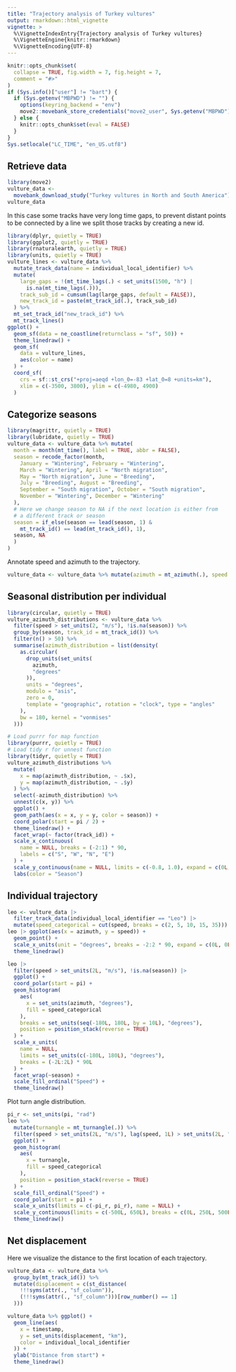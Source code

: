 ```yaml
---
title: "Trajectory analysis of Turkey vultures"
output: rmarkdown::html_vignette
vignette: >
  %\VignetteIndexEntry{Trajectory analysis of Turkey vultures}
  %\VignetteEngine{knitr::rmarkdown}
  %\VignetteEncoding{UTF-8}
---
```


```r
knitr::opts_chunk$set(
  collapse = TRUE, fig.width = 7, fig.height = 7,
  comment = "#>"
)
if (Sys.info()["user"] != "bart") {
  if (Sys.getenv("MBPWD") != "") {
    options(keyring_backend = "env")
    move2::movebank_store_credentials("move2_user", Sys.getenv("MBPWD"))
  } else {
    knitr::opts_chunk$set(eval = FALSE)
  }
}
Sys.setlocale("LC_TIME", "en_US.utf8")
```

## Retrieve data

```r
library(move2)
vulture_data <-
  movebank_download_study("Turkey vultures in North and South America")
vulture_data
```

In this case some tracks have very long time gaps, to prevent distant points to
be connected by a line we split those tracks by creating a new id.

```r
library(dplyr, quietly = TRUE)
library(ggplot2, quietly = TRUE)
library(rnaturalearth, quietly = TRUE)
library(units, quietly = TRUE)
vulture_lines <- vulture_data %>%
  mutate_track_data(name = individual_local_identifier) %>%
  mutate(
    large_gaps = !(mt_time_lags(.) < set_units(1500, "h") |
      is.na(mt_time_lags(.))),
    track_sub_id = cumsum(lag(large_gaps, default = FALSE)),
    new_track_id = paste(mt_track_id(.), track_sub_id)
  ) %>%
  mt_set_track_id("new_track_id") %>%
  mt_track_lines()
ggplot() +
  geom_sf(data = ne_coastline(returnclass = "sf", 50)) +
  theme_linedraw() +
  geom_sf(
    data = vulture_lines,
    aes(color = name)
  ) +
  coord_sf(
    crs = sf::st_crs("+proj=aeqd +lon_0=-83 +lat_0=8 +units=km"),
    xlim = c(-3500, 3800), ylim = c(-4980, 4900)
  )
```

## Categorize seasons

```r
library(magrittr, quietly = TRUE)
library(lubridate, quietly = TRUE)
vulture_data <- vulture_data %>% mutate(
  month = month(mt_time(), label = TRUE, abbr = FALSE),
  season = recode_factor(month,
    January = "Wintering", February = "Wintering",
    March = "Wintering", April = "North migration",
    May = "North migration", June = "Breeding",
    July = "Breeding", August = "Breeding",
    September = "South migration", October = "South migration",
    November = "Wintering", December = "Wintering"
  ),
  # Here we change season to NA if the next location is either from
  # a different track or season
  season = if_else(season == lead(season, 1) &
    mt_track_id() == lead(mt_track_id(), 1),
  season, NA
  )
)
```

Annotate speed and azimuth to the trajectory.

```r
vulture_data <- vulture_data %>% mutate(azimuth = mt_azimuth(.), speed = mt_speed(.))
```
## Seasonal distribution per individual
```r
library(circular, quietly = TRUE)
vulture_azimuth_distributions <- vulture_data %>%
  filter(speed > set_units(2, "m/s"), !is.na(season)) %>%
  group_by(season, track_id = mt_track_id()) %>%
  filter(n() > 50) %>%
  summarise(azimuth_distribution = list(density(
    as.circular(
      drop_units(set_units(
        azimuth,
        "degrees"
      )),
      units = "degrees",
      modulo = "asis",
      zero = 0,
      template = "geographic", rotation = "clock", type = "angles"
    ),
    bw = 180, kernel = "vonmises"
  )))

# Load purrr for map function
library(purrr, quietly = TRUE)
# Load tidy r for unnest function
library(tidyr, quietly = TRUE)
vulture_azimuth_distributions %>%
  mutate(
    x = map(azimuth_distribution, ~ .$x),
    y = map(azimuth_distribution, ~ .$y)
  ) %>%
  select(-azimuth_distribution) %>%
  unnest(c(x, y)) %>%
  ggplot() +
  geom_path(aes(x = x, y = y, color = season)) +
  coord_polar(start = pi / 2) +
  theme_linedraw() +
  facet_wrap(~ factor(track_id)) +
  scale_x_continuous(
    name = NULL, breaks = (-2:1) * 90,
    labels = c("S", "W", "N", "E")
  ) +
  scale_y_continuous(name = NULL, limits = c(-0.8, 1.0), expand = c(0L, 0L)) +
  labs(color = "Season")
```

## Individual trajectory

```r
leo <- vulture_data |>
  filter_track_data(individual_local_identifier == "Leo") |>
  mutate(speed_categorical = cut(speed, breaks = c(2, 5, 10, 15, 35)))
leo |> ggplot(aes(x = azimuth, y = speed)) +
  geom_point() +
  scale_x_units(unit = "degrees", breaks = -2:2 * 90, expand = c(0L, 0L)) +
  theme_linedraw()
```
```r
leo |>
  filter(speed > set_units(2L, "m/s"), !is.na(season)) |>
  ggplot() +
  coord_polar(start = pi) +
  geom_histogram(
    aes(
      x = set_units(azimuth, "degrees"),
      fill = speed_categorical
    ),
    breaks = set_units(seq(-180L, 180L, by = 10L), "degrees"),
    position = position_stack(reverse = TRUE)
  ) +
  scale_x_units(
    name = NULL,
    limits = set_units(c(-180L, 180L), "degrees"),
    breaks = (-2L:2L) * 90L
  ) +
  facet_wrap(~season) +
  scale_fill_ordinal("Speed") +
  theme_linedraw()
```

Plot turn angle distribution.

```r
pi_r <- set_units(pi, "rad")
leo %>%
  mutate(turnangle = mt_turnangle(.)) %>%
  filter(speed > set_units(2L, "m/s"), lag(speed, 1L) > set_units(2L, "m/s")) %>%
  ggplot() +
  geom_histogram(
    aes(
      x = turnangle,
      fill = speed_categorical
    ),
    position = position_stack(reverse = TRUE)
  ) +
  scale_fill_ordinal("Speed") +
  coord_polar(start = pi) +
  scale_x_units(limits = c(-pi_r, pi_r), name = NULL) +
  scale_y_continuous(limits = c(-500L, 650L), breaks = c(0L, 250L, 500L)) +
  theme_linedraw()
```

## Net displacement

Here we visualize the distance to the first location of each trajectory.

```r
vulture_data <- vulture_data %>%
  group_by(mt_track_id()) %>%
  mutate(displacement = c(st_distance(
    !!!syms(attr(., "sf_column")),
    (!!!syms(attr(., "sf_column")))[row_number() == 1]
  )))

vulture_data %>% ggplot() +
  geom_line(aes(
    x = timestamp,
    y = set_units(displacement, "km"),
    color = individual_local_identifier
  )) +
  ylab("Distance from start") +
  theme_linedraw()
```
